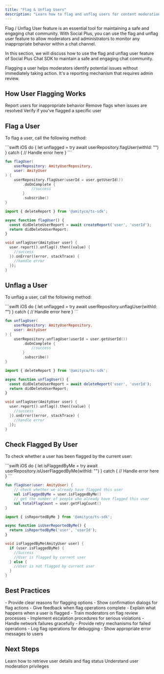 ```yaml
---
title: "Flag & Unflag Users"
description: "Learn how to flag and unflag users for content moderation in Social+ SDK"
---
```


Flag / Unflag User feature is an essential tool for maintaining a safe and engaging chat community. With Social Plus, you can use the flag and unflag user feature to allow moderators and administrators to monitor any inappropriate behavior within a chat channel.

In this section, we will discuss how to use the flag and unflag user feature of Social Plus Chat SDK to maintain a safe and engaging chat community.

<Info>
Flagging a user helps moderators identify potential issues without immediately taking action. It's a reporting mechanism that requires admin review.
</Info>

## How User Flagging Works

<CardGroup cols={3}>
  <Card title="Flag User" icon="flag">
    Report users for inappropriate behavior
  </Card>
  <Card title="Unflag User" icon="flag-checkered">
    Remove flags when issues are resolved
  </Card>
  <Card title="Check Status" icon="user-check">
    Verify if you've flagged a specific user
  </Card>
</CardGroup>

## Flag a User

To flag a user, call the following method:

<CodeGroup>
```swift iOS
do {
    let unflagged = try await userRepository.flagUser(withId: "<user-id>")
} catch {
    // Handle error here
}
```

```kotlin Android
fun flagUser(
    userRepository: AmityUserRepository,
    user: AmityUser
) {
    userRepository.flagUser(userId = user.getUserId())
        .doOnComplete {
            //success
        }
        .subscribe()
}
```

```typescript TypeScript
import { deleteReport } from '@amityco/ts-sdk';

async function flagUser() {
  const didDeleteUserReport = await createReport('user', 'userId');
  return didDeleteUserReport;
}
```

```dart Flutter
void unflagUser(AmityUser user) {
  user.report().unflag().then((value) {
    //success
  }).onError((error, stackTrace) {
    //handle error
  });
}
```
</CodeGroup>

## Unflag a User

To unflag a user, call the following method:

<CodeGroup>
```swift iOS
do {
    let unflagged = try await userRepository.unflagUser(withId: "<user-id>")
} catch {
    // Handle error here
}
```

```kotlin Android
fun unflagUser(
    userRepository: AmityUserRepository,
    user: AmityUser
) {
    userRepository.unflagUser(userId = user.getUserId())
        .doOnComplete {
            //success
        }
        .subscribe()
}
```

```typescript TypeScript
import { deleteReport } from '@amityco/ts-sdk';

async function unflagUser() {
  const didDeleteUserReport = await deleteReport('user', 'userId');
  return didDeleteUserReport;
}
```

```dart Flutter
void unflagUser(AmityUser user) {
  user.report().unflag().then((value) {
    //success
  }).onError((error, stackTrace) {
    //handle error
  });
}
```
</CodeGroup>

## Check Flagged By User

To check whether a user has been flagged by the current user:

<CodeGroup>
```swift iOS
do {
    let isFlaggedByMe = try await userRepository.isUserFlaggedByMe(withId: "<user-id>")
} catch {
    // Handle error here
}
```

```kotlin Android
fun flagUser(user: AmityUser) {
    // check whether we already have flagged this user
    val isFlaggedByMe = user.isFlaggedByMe()
    // get the number of people who already have flagged this user
    val totalFlagCount = user.getFlagCount()
}
```

```typescript TypeScript
import { isReportedByMe } from '@amityco/ts-sdk';

async function isUserReportedByMe() {
  return isReportedByMe('user', 'userId');
}
```

```dart Flutter
void isFlaggedByMe(AmityUser user) {
  if (user.isFlaggedByMe) {
    //Success
    //User is flagged by current user
  } else {
    //User is not flagged by current user
  }
}
```
</CodeGroup>


## Best Practices

<AccordionGroup>
  <Accordion title="User Experience">
    - Provide clear reasons for flagging options
    - Show confirmation dialogs for flag actions
    - Give feedback when flag operations complete
    - Explain what happens when a user is flagged
  </Accordion>
  
  <Accordion title="Moderation Workflow">
    - Train moderators on flag review processes
    - Implement escalation procedures for serious violations
  </Accordion>
  
  <Accordion title="Error Handling">
    - Handle network failures gracefully
    - Provide retry mechanisms for failed operations
    - Log flag operations for debugging
    - Show appropriate error messages to users
  </Accordion>
</AccordionGroup>

## Next Steps

<CardGroup cols={2}>
  <Card title="Get User Information" href="../user-operations/get-user-information" icon="user">
    Learn how to retrieve user details and flag status
  </Card>
  <Card title="User Roles & Permissions" href="../roles-permissions" icon="shield">
    Understand user moderation privileges
  </Card>
</CardGroup>